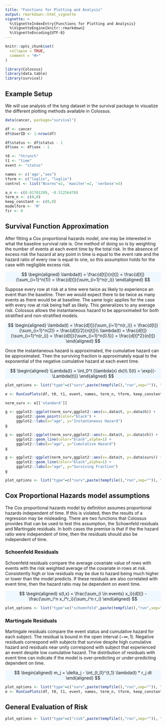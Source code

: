 ```yaml
---
title: "Functions for Plotting and Analysis"
output: rmarkdown::html_vignette
vignette: >
  %\VignetteIndexEntry{Functions for Plotting and Analysis}
  %\VignetteEngine{knitr::rmarkdown}
  %\VignetteEncoding{UTF-8}
---
```


```r
knitr::opts_chunk$set(
  collapse = TRUE,
  comment = "#>"
)
```

```r
library(Colossus)
library(data.table)
library(survival)

```

## Example Setup

We will use analysis of the lung dataset in the survival package to visualize the different plotting methods available in Colossus.

```r
data(cancer, package="survival")

df <- cancer
df$UserID <- 1:nrow(df)

df$status <- df$status - 1
df$sex <- df$sex - 1

t0 <- "%trunc%"
t1 <- "time"
event <- "status"

names <- c('age',"sex")
tform <- c("loglin", "loglin")
control <- list("Ncores"=2, 'maxiter'=2, 'verbose'=3)

a_n <- c(0.01701289, -0.51256478)
term_n <- c(0,0)
keep_constant <- c(0,0)
modelform <- 'M'
fir <- 0

```

## Survival Function Approximation

After fitting a Cox proportional hazards model, one may be interested in what the baseline survival rate is. One method of doing so is by weighting the number of events at each event time by the total risk. In the absence of excess risk the hazard at any point in time is equal to the event rate and the hazard ratio of every row is equal to one, so this assumption holds for the case with negligible excess risk.

<p class="text-center" style="background-color: aliceblue">
$$
\begin{aligned}
    \lambda(t) = \frac{d[t]}{n[t]} = \frac{d[t]}{\sum_{i=1}^n(1)} = \frac{d[t]}{\sum_{i=1}^n(r_i)}
\end{aligned}
$$
</p>

Suppose every row at risk at a time were twice as likely to experience an event than the baseline. Then we would expect there to be twice as many events as there would be at baseline. The same logic applies for the case with every row at risk being half as likely. This generalizes to any average risk. Colossus allows the instantaneous hazard to be approximated for both stratified and non-stratified models. 

<p class="text-center" style="background-color: aliceblue">
$$
\begin{aligned}
     \lambda(t) = \frac{d[t]}{\sum_{i=1}^n(r_i)} = \frac{d[t]}{\sum_{i=1}^n(2)} = \frac{d[t]/2}{n[t]}\\
     \lambda(t) = \frac{d[t]}{\sum_{i=1}^n(r_i)} = \frac{d[t]}{\sum_{i=1}^n(0.5)} = \frac{d[t]*2}{n[t]}
\end{aligned}
$$
</p>

Once the instantaneous hazard is approximated, the cumulative hazard can be approximated. Then the surviving fraction is approximately equal to the exponential of the negative cumulative hazard at each event time.

<p class="text-center" style="background-color: aliceblue">
$$
\begin{aligned}
    \Lambda(t) = \int_0^t (\lambda(x) dx)\\
    S(t) = \exp{(-\Lambda(t))}
\end{aligned}
$$
</p>

```r

plot_options <- list("type"=c("surv",paste(tempfile(),"run",sep="")), "studyid"="UserID", 'verbose'=4, "surv_curv"=T, 'martingale'=F,'strat_haz'=F,'km'=F) #for this example, the plots are sent to a temporary folder

e <- RunCoxPlots(df, t0, t1, event, names, term_n, tform, keep_constant, a_n, modelform, fir, control, plot_options)

norm_surv <- e[['standard']]

g <- ggplot2::ggplot(norm_surv,ggplot2::aes(x=.data$t, y=.data$h)) + 
     ggplot2::geom_point(color="black") +
     ggplot2::labs(x="age", y="Instantaneous Hazard")
g

g <- ggplot2::ggplot(norm_surv,ggplot2::aes(x=.data$t, y=.data$ch)) + 
     ggplot2::geom_line(color="black",alpha=1) + 
     ggplot2::labs(x="age", y="Cumulative Hazard")
g

g <- ggplot2::ggplot(norm_surv,ggplot2::aes(x=.data$t, y=.data$surv)) + 
     ggplot2::geom_line(color="black",alpha=1) + 
     ggplot2::labs(x="age", y="Surviving Fraction")
g

plot_options <- list("type"=c("surv",paste(tempfile(),"run",sep="")), "studyid"="UserID", 'verbose'=4, "surv_curv"=F, 'martingale'=F,'strat_haz'=F,'km'=T)
```

## Cox Proportional Hazards model assumptions

The Cox proportional hazards model by definition assumes proportional hazards independent of time. If this is violated, then the results of a regression may be misleading. There are two functions that Colossus provides that can be used to test this assumption, the Schoenfeld residuals and Martingale residuals. In both cases the premise is that if the the hazard ratio were independent of time, then the residuals should also be independent of time.

### Schoenfeld Residuals

Schoenfeld residuals compare the average covariate value of rows with events with the risk weighted average of the covariate in rows at risk. Consistently high or low residuals may be due to hazard being much higher or lower than the model predicts. If these residuals are also correlated with event time, then the hazard ratio may be dependent on event time.

<p class="text-center" style="background-color: aliceblue">
$$
\begin{aligned}
    s(t,x) = \frac{\sum_{i \in events} x_i}{d[t]} - \frac{\sum_i^n x_i*r_i}{\sum_i^n r_i}
\end{aligned}
$$
</p>

```r
plot_options <- list("type"=c("schoenfeld",paste(tempfile(),"run",sep="")), "studyid"="UserID", 'verbose'=4)
```

### Martingale Residuals

Martingale residuals compare the event status and cumulative hazard for each subject. The residual is bound in the open interval $(-\infty, 1)$. Negative residuals correspond with subjects that survive despite high cumulative hazard and residuals near unity correspond with subject that experienced an event despite low cumulative hazard. The distribution of residuals with event time can indicate if the model is over-predicting or under-predicting dependent on time.

<p class="text-center" style="background-color: aliceblue">
$$
\begin{aligned}
    m_j = \delta_j - \int_{t_0}^{t_1} \lambda(t) * r_j dt
\end{aligned}
$$
</p>

```r
plot_options <- list("type"=c("surv",paste(tempfile(),"run",sep="")), "studyid"="UserID", 'verbose'=4, "surv_curv"=F, 'martingale'=T,'strat_haz'=F,'km'=F,'cov_cols'=c('age','sex'))
e <- RunCoxPlots(df, t0, t1, event, names, term_n, tform, keep_constant, a_n, modelform, fir, control, plot_options)
```

## General Evaluation of Risk

```r
plot_options <- list("type"=c("risk",paste(tempfile(),"run",sep="")), "studyid"="UserID", 'verbose'=4)
```

